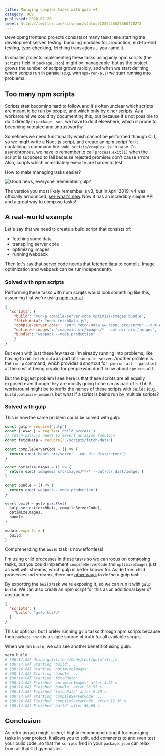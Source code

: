 ```yaml
---
title: Managing complex tasks with gulp v4
category: DEV
published: 2020-07-20
tweet: https://twitter.com/silvenon/status/1285326527660470272
---
```


Developing frontend projects consists of many tasks, like starting the development server, testing, bundling modules for production, end-to-end testing, type-checking, fetching translations... you name it.

In smaller projects implementing these tasks using only npm scripts (the `scripts` field in `package.json`) might be manageable, but as the project grows the number of scripts grows rapidly, and when we start defining which scripts run in parallel (e.g. with [`npm-run-all`](https://www.npmjs.com/package/npm-run-all)) we start running into problems.

## Too many npm scripts

Scripts start becoming hard to follow, and it's often unclear which scripts are meant to be run by people, and which only by other scripts. As a workaround we could try documenting this, but because it's not possible to do it directly in `package.json`, we have to do it elsewhere, which is prone to becoming outdated and untrustworthy.

Sometimes we need functionality which cannot be performed through CLI, so we might write a Node.js script, and create an npm script for it containing a command like `node scripts/complex.js`. In case it's asynchronous, we have to remember to call `process.exit(1)` when the script is supposed to fail because rejected promises don't cause errors. Also, scripts which immediately execute are harder to test.

How to make managing tasks easier?

![Good news, everyone! Remember gulp?](https://res.cloudinary.com/silvenon/image/upload/v1595279134/remember-gulp.jpg)

The version you most likely remember is v3, but in April 2019. v4 was officially announced, [see what's new](https://github.com/gulpjs/gulp/blob/master/README.md#whats-new-in-40). Now it has an incredibly simple API and a great way to compose tasks!

## A real-world example

Let's say that we need to create a build script that consists of:

- fetching some data
- transpiling server code
- optimizing images
- running webpack

Then let's say that server code needs that fetched data to compile. Image optimization and webpack can be run independently.

### Solved with npm scripts

Performing these tasks with npm scripts would look something like this, assuming that we're using [npm-run-all](https://www.npmjs.com/package/npm-run-all):

```json
{
  "scripts": {
    "build": "run-p compile-server-code optimize-images bundle",
    "fetch-data": "node fetchData.js",
    "compile-server-code": "yarn fetch-data && babel src/server --out-dir dist/server",
    "optimize-images": "imagemin src/images/* --out-dir dist/images",
    "bundle": "webpack --mode production"
	}
}
```

But even with just these few tasks I'm already running into problems, like having to run `fetch-data` as part of `transpile-server`. Another problem is the `run-p` command, which provides a shortcut for `npm-run-all --parallel` at the cost of being cryptic for people who don't know about `npm-run-all`.

But the biggest problem I see here is that these scripts are all equally exposed even though they are mostly going to be run as part of `build`. A workaround might be to prefix the names of these scripts with `build:` (e.g. `build:optimize-images`), but what if a script is being run by multiple scripts?

### Solved with gulp

This is how the same problem could be solved with gulp:

```js
const gulp = require('gulp')
const { exec } = require('child_process')
// fetch-data.js needs to export an async function
const fetchData = require('./scripts/fetch-data')

const compileServerCode = () => {
  return exec('babel src/server --out-dir dist/server')
}

const optimizeImages = () => {
  return exec('imagemin src/images/**/* --out-dir dist/images')
}

const bundle = () => {
  return exec('webpack --mode production')
}

const build = gulp.parallel(
  gulp.series(fetchData, compileServerCode),
  optimizeImages,
  bundle,
)

module.exports = {
  build,
}
```

Comprehending the `build` task is now effortless!

I'm using child processes in these tasks so we can focus on composing tasks, but you could implement `compileServerCode` and `optimizeImages` just as well with streams, which gulp is better known for. Aside from child processes and streams, there are [other ways](https://gulpjs.com/docs/en/getting-started/async-completion) to define a gulp task.

By exporting the `build` task we're exposing it, so we can run it with `gulp build`. We can also create an npm script for this as an additional layer of abstraction:

```json
{
  "scripts": {
    "build": "gulp build"
  }
}
```

This is optional, but I prefer running gulp tasks through npm scripts because then `package.json` is a single source of truth for all available scripts.

When we run `build`, we can see another benefit of using gulp:

```bash
yarn build
# [00:14:08] Using gulpfile ~/Code/test/gulpfile.js
# [00:14:08] Starting 'build'...
# [00:14:08] Starting 'optimizeImages'...
# [00:14:08] Starting 'bundle'...
# [00:14:08] Starting 'fetchData'...
# [00:14:08] Finished 'optimizeImages' after 4.38 s
# [00:14:08] Finished 'bundle' after 28.55 s
# [00:14:08] Finished 'fetchData' after 5.39 s
# [00:14:08] Starting 'compileServerCode'...
# [00:14:08] Finished 'compileServerCode' after 12.36 s
# [00:14:08] Finished 'build' after 50.68 s
```

## Conclusion

As retro as gulp might seem, I highly recommend using it for managing tasks in your project. It allows you to split, add comments to and even test your build code, so that the `scripts` field in your `package.json` can relax from all that CLI gymnastics.

